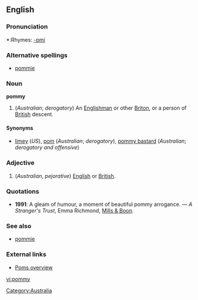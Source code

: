 ==English==

===Pronunciation===
*:Rhymes: [[Rhymes:English:-ɒmi|-ɒmi]]

===Alternative spellings===
*[[pommie]]

===Noun===
'''pommy'''
#(''Australian''; ''derogatory'') An [[Englishman]] or other [[Briton]], or a person of [[British]] descent.

====Synonyms====
*[[limey]] (''US''), [[pom]] (''Australian''; ''derogatory''), [[pommy bastard]] (''Australian''; ''derogatory and offensive'')

===Adjective===
#(''Australian'', ''pejorative'') [[English]] or [[British]].

===Quotations===
*'''1991''': A gleam of humour, a moment of beautiful pommy arrogance. &mdash; ''A Stranger's Trust'', Emma Richmond, [[w:Mills & Boon|Mills & Boon]].

===See also===
*[[pommie]]

===External links===
*[http://www.australianbeers.com/culture/poms.htm Poms overview]

[[Category:Australia]]

[[vi:pommy]]